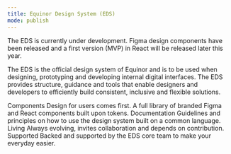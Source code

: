```yaml
---
title: Equinor Design System (EDS)
mode: publish
---
```



<Banner>
  <Banner.BannerIcon>
    <Icon name="info_circle" />
  </Banner.BannerIcon>
  <Banner.BannerMessage>
    The EDS is currently under development. Figma design components have been
    released and a first version (MVP) in React will be released later this
    year.
  </Banner.BannerMessage>
</Banner>

The EDS is the official design system of Equinor and is to be used when designing,
prototyping and developing internal digital interfaces. The EDS provides structure,
guidance and tools that enable designers and developers to efficiently build consistent,
inclusive and flexible solutions.

<Card>
  <Card.CardHeader>
    <Card.CardHeaderTitle>
      <Typography variant="h4" as="h2">
        Components
      </Typography>
      <Typography variant="body_short">
        Design for users comes first. A full library of branded Figma and React
        components built upon tokens.
      </Typography>
    </Card.CardHeaderTitle>
  </Card.CardHeader>
</Card>
<Card>
  <Card.CardHeader>
    <Card.CardHeaderTitle>
      <Typography variant="h4" as="h2">
        Documentation
      </Typography>
      <Typography variant="body_short">
        Guidelines and principles on how to use the design system built on a
        common language.
      </Typography>
    </Card.CardHeaderTitle>
  </Card.CardHeader>
</Card>
<Card>
  <Card.CardHeader>
    <Card.CardHeaderTitle>
      <Typography variant="h4" as="h2">
        Living
      </Typography>
      <Typography variant="body_short">
        Always evolving, invites collaboration and depends on contribution.
      </Typography>
    </Card.CardHeaderTitle>
  </Card.CardHeader>
</Card>
<Card>
  <Card.CardHeader>
    <Card.CardHeaderTitle>
      <Typography variant="h4" as="h2">
        Supported
      </Typography>
      <Typography variant="body_short">
        Backed and supported by the EDS core team to make your everyday easier.
      </Typography>
    </Card.CardHeaderTitle>
  </Card.CardHeader>
</Card>
